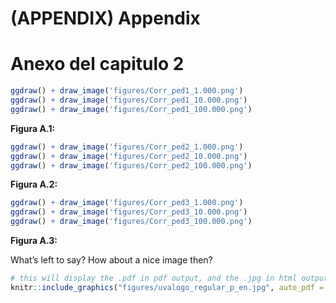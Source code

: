# (APPENDIX) Appendix {-}

# Anexo del capitulo 2

```r

ggdraw() + draw_image('figures/Corr_ped1_1.000.png')
ggdraw() + draw_image('figures/Corr_ped1_10.000.png')
ggdraw() + draw_image('figures/Corr_ped1_100.000.png')
```

::: {.center data-latex=""}
__Figura A.1:__ 
:::

```r

ggdraw() + draw_image('figures/Corr_ped2_1.000.png')
ggdraw() + draw_image('figures/Corr_ped2_10.000.png')
ggdraw() + draw_image('figures/Corr_ped2_100.000.png')
```

::: {.center data-latex=""}
__Figura A.2:__ 
:::

```r

ggdraw() + draw_image('figures/Corr_ped3_1.000.png')
ggdraw() + draw_image('figures/Corr_ped3_10.000.png')
ggdraw() + draw_image('figures/Corr_ped3_100.000.png')
```

::: {.center data-latex=""}
__Figura A.3:__ 
:::

What's left to say? How about a nice image then?

```r
# this will display the .pdf in pdf output, and the .jpg in html output
knitr::include_graphics("figures/uvalogo_regular_p_en.jpg", auto_pdf = TRUE)
```
